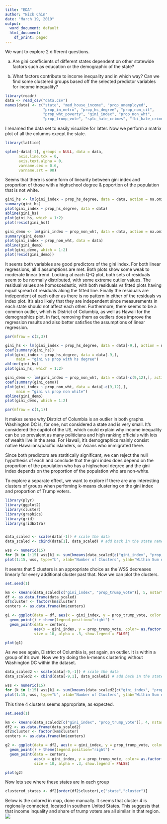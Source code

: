 ```yaml
---
title: "EDA"
author: "Nick Chin"
date: "March 19, 2019"
output:
  word_document: default
  html_document:
    df_print: paged
---
```


We want to explore 2 different questions.

a. Are gini coefficients of different states dependent on other statewide factors such as education or the demographic of the state?

b. What factors contribute to income inequality and in which way? Can we find some clustered groups based off the selected predictor variables for income inequality?

```r
library(readr)
data <- read_csv("data.csv")
names(data) <- c("state", "med_house_income", "prop_unemployed",
                 "prop_in_metro", "prop_hs_degree", "prop_non_cit",
                 "prop_wht_poverty", "gini_index", "prop_non_wht",
                 "prop_trump_vote", "splc_hate_crimes", "fbi_hate_crimes")
```

I renamed the data set to easily visualize for latter. Now we perform a matrix plot of all the columns except the state.

```r
library(lattice)

splom(~data[-1], groups = NULL, data = data,
      axis.line.tck = 0,
      axis.text.alpha = 0,
      varname.cex = 0.6,
      varname.srt = 90)
```

Seems that there is some form of linearity between gini index and proportion of those with a highschool degree & poportion of the population that is not white.

```r
gini_hs <- lm(gini_index ~ prop_hs_degree, data = data, action = na.omit)
summary(gini_hs)
plot(gini_index ~ prop_hs_degree, data = data)
abline(gini_hs)
plot(gini_hs, which = 1:2)
plot(resid(gini_hs))
```

```r
gini_demo <- lm(gini_index ~ prop_non_wht, data = data, action = na.omit)
summary(gini_demo)
plot(gini_index ~ prop_non_wht, data = data)
abline(gini_demo)
plot(gini_demo, which = 1:2)
plot(resid(gini_demo))
```

It seems both variables are good predictors of the gini index. For both linear regressions, all 4 assumptions are met. Both plots show some weak to moderate linear trend. Looking at each Q-Q plot, both sets of residuals seem to be normally distributed, with some extreme outlier values. The residual values are homoscedastic, with both residuals vs fitted plots having equal spread of residuals along the fitted line. Finally the residuals are independent of each other as there is no pattern in either of the residuals vs index plot. It's also likely that they are independent since measurements in each state should not affect each other. Furthermore, there seems to be a common outlier, which is District of Columbia, as well as Hawaii for the demographics plot. In fact, removing them as outliers does improve the regression results and also better satisfies the assumptions of linear regression. 

```r
par(mfrow = c(2,3))

gini_hs <- lm(gini_index ~ prop_hs_degree, data = data[-9,], action = na.omit)
coef(summary(gini_hs))
plot(gini_index ~ prop_hs_degree, data = data[-9,],
     main = "gini vs prop with hs degree")
abline(gini_hs)
plot(gini_hs, which = 1:2)

gini_demo <- lm(gini_index ~ prop_non_wht, data = data[-c(9,12),], action = na.omit)
coef(summary(gini_demo))
plot(gini_index ~ prop_non_wht, data = data[-c(9,12),],
     main = "gini vs prop non white")
abline(gini_demo)
plot(gini_demo, which = 1:2)

par(mfrow = c(1,1))
```

It makes sense why District of Columbia is an outlier in both graphs. Washington DC is, for one, not considered a state and is very small. It's considered the capitol of the US, which could explain why income inequality can be so prevalent as many politicians and high ranking officials with lots of wealth live in the area. For Hawaii, it's demographics mainly consist native Hawaiians/pacific islanders, or Asians who immigrated there.

Since both predictors are statitically significant, we can reject the null hypothesis of each and conclude that the gini index does depend on the proportion of the population who has a highschool degree and the gini index depends on the proportion of the population who are non-white. 

To explore a separate effect, we want to explore if there are any interesting clusters of groups when perfoming k-means clustering on the gini index and proportion of Trump voters.

```r
library(plyr)
library(ggplot2)
library(cluster)
library(graphics)
library(grid)
library(gridExtra)


data_scaled <- scale(data[-1]) # scale the data
data_scaled <- cbind(data[1], data_scaled) # add back in the state names

wss <- numeric(15)
for (k in 1:15) wss[k] <- sum(kmeans(data_scaled[c("gini_index", "prop_trump_vote")], centers=k, nstart=25)$withinss)
plot(1:15, wss, type="b", xlab="Number of Clusters", ylab="Within Sum ofSquares")
```

It seems that 5 clusters is an appropriate choice as the WSS decreases linearly for every additional cluster past that. Now we can plot the clusters.

```r
set.seed(1)

km <- kmeans(data_scaled[c("gini_index", "prop_trump_vote")], 5, nstart=25)
df <- as.data.frame(data_scaled)
df$cluster <- factor(km$cluster)
centers <- as.data.frame(km$centers)

g1 <- ggplot(data = df, aes(x = gini_index, y = prop_trump_vote, color = cluster )) +
  geom_point() + theme(legend.position="right") +
  geom_point(data = centers,
             aes(x = gini_index, y = prop_trump_vote, color= as.factor(c(1,2,3,4,5))),
             size = 10, alpha = .3, show.legend = FALSE)

plot(g1)
```

As we see again, District of Columbia is, yet again, an outlier. It is within a group of it's own. Now we try doing the k-means clustering without Washington DC within the dataset.

```r
data_scaled2 <- scale(data[-9,-1]) # scale the data
data_scaled2 <- cbind(data[-9,1], data_scaled2) # add back in the state names

wss <- numeric(15)
for (k in 1:15) wss[k] <- sum(kmeans(data_scaled2[c("gini_index", "prop_trump_vote")], centers=k, nstart=25)$withinss)
plot(1:15, wss, type="b", xlab="Number of Clusters", ylab="Within Sum ofSquares")
```

This time 4 clusters seems appropriate, as expected.

```r
set.seed(1)

km <- kmeans(data_scaled2[c("gini_index", "prop_trump_vote")], 4, nstart=25)
df2 <- as.data.frame(data_scaled2)
df2$cluster <- factor(km$cluster)
centers <- as.data.frame(km$centers)

g2 <- ggplot(data = df2, aes(x = gini_index, y = prop_trump_vote, color = cluster )) +
  geom_point() + theme(legend.position="right") +
  geom_point(data = centers,
             aes(x = gini_index, y = prop_trump_vote, color= as.factor(c(1,2,3,4))),
             size = 10, alpha = .3, show.legend = FALSE)

plot(g2)
```

Now lets see where these states are in each group

```r
clustered_states <- df2[order(df2$cluster),c("state","cluster")]
```
Below is the colored in map, done manually. It seems that cluster 4 is regionally connected, located in southern United States. This suggests that that income inquality and share of trump voters are all similar in that region.
![](https://tinyurl.com/y49hqtws)